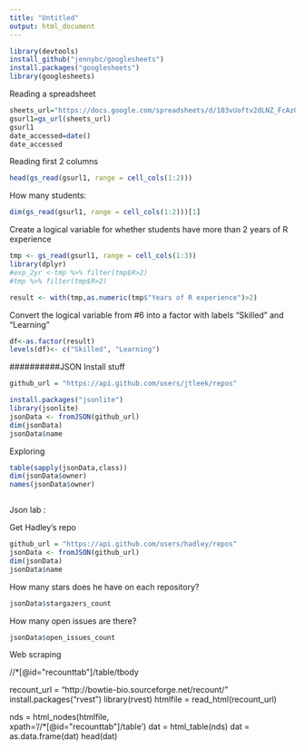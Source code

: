 ```yaml
---
title: "Untitled"
output: html_document
---
```



```r
library(devtools)
install_github("jennybc/googlesheets")
install.packages("googlesheets")
library(googlesheets)
```

Reading a spreadsheet
```r
sheets_url="https://docs.google.com/spreadsheets/d/103vUoftv2dLNZ_FcAz08b5ptIkWN4W2RaFn7VF39FJ8/edit#gid=0"
gsurl1=gs_url(sheets_url)
gsurl1
date_accessed=date()
date_accessed

```
Reading first 2 columns

```r
head(gs_read(gsurl1, range = cell_cols(1:2)))
```

How many students:
```r
dim(gs_read(gsurl1, range = cell_cols(1:2)))[1]
```

Create a logical variable for whether students have more than 2 years of R experience
```r

tmp <- gs_read(gsurl1, range = cell_cols(1:3))
library(dplyr)
#exp_2yr <-tmp %>% filter(tmp$R>2)
#tmp %>% filter(tmp$R>2)

result <- with(tmp,as.numeric(tmp$"Years of R experience")>2)

```
Convert the logical variable from #6 into a factor with labels "Skilled" and "Learning"

```r
df<-as.factor(result)
levels(df)<- c("Skilled", "Learning")
```

##########JSON
Install stuff
```r



github_url = "https://api.github.com/users/jtleek/repos"

install.packages("jsonlite")
library(jsonlite)
jsonData <- fromJSON(github_url)
dim(jsonData)
jsonData$name

```


Exploring
```r
table(sapply(jsonData,class))
dim(jsonData$owner)
names(jsonData$owner)



```

Json lab : 

Get Hadley's repo

```r
github_url = "https://api.github.com/users/hadley/repos"
jsonData <- fromJSON(github_url)
dim(jsonData)
jsonData$name

```
How many stars does he have on each repository?

```r
jsonData$stargazers_count
```



How many open issues are there?

```r
jsonData$open_issues_count
```

Web scraping

//*[@id="recounttab"]/table/tbody

recount_url = "http://bowtie-bio.sourceforge.net/recount/"
install.packages("rvest")
library(rvest)
htmlfile = read_html(recount_url)


nds = html_nodes(htmlfile,                
xpath='//*[@id="recounttab"]/table')
dat = html_table(nds)
dat = as.data.frame(dat)
head(dat)

